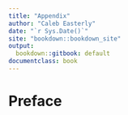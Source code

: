 ```yaml
--- 
title: "Appendix"
author: "Caleb Easterly"
date: "`r Sys.Date()`"
site: "bookdown::bookdown_site"
output:
  bookdown::gitbook: default
documentclass: book
---
```


# Preface {-}
